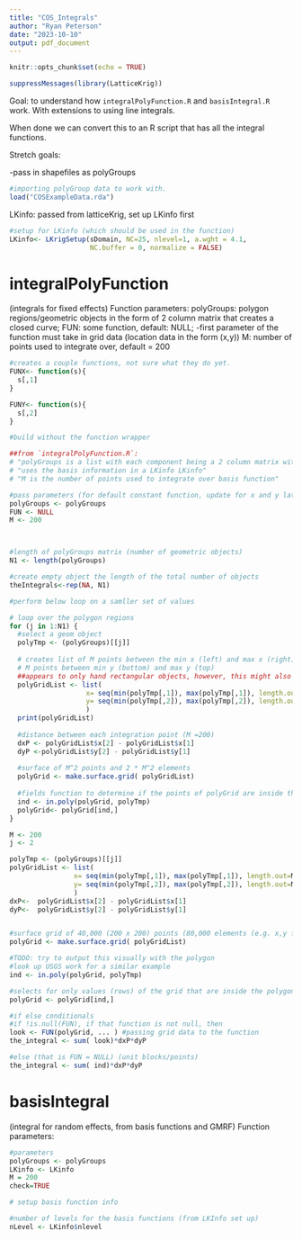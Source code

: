 ```yaml
---
title: "COS_Integrals"
author: "Ryan Peterson"
date: "2023-10-10"
output: pdf_document
---
```


```r
knitr::opts_chunk$set(echo = TRUE)
```


```r
suppressMessages(library(LatticeKrig))
```


Goal: to understand how `integralPolyFunction.R` and `basisIntegral.R` work. With extensions to using line integrals.

When done we can convert this to an R script that has all the integral functions.

Stretch goals:

-pass in shapefiles as polyGroups



```r
#importing polyGroup data to work with.
load("COSExampleData.rda")
```

LKinfo: passed from latticeKrig, set up LKinfo first

```r
#setup for LKinfo (which should be used in the function)
LKinfo<- LKrigSetup(sDomain, NC=25, nlevel=1, a.wght = 4.1,
                    NC.buffer = 0, normalize = FALSE)
```


# integralPolyFunction
(integrals for fixed effects)
Function parameters:
polyGroups: polygon regions/geometric objects in the form of 2 column matrix that creates a closed curve; 
FUN: some function, default: NULL; 
-first parameter of the function must take in grid data (location data in the form (x,y))
M: number of points used to integrate over, default = 200


```r
#creates a couple functions, not sure what they do yet.
FUNX<- function(s){
  s[,1]
}

FUNY<- function(s){
  s[,2]
}
```


```r
#build without the function wrapper

##from `integralPolyFunction.R`:
# "polyGroups is a list with each component being a 2 column matrix with the outlines of the region."
# "uses the basis information in a LKinfo LKinfo"
# "M is the number of points used to integrate over basis function"

#pass parameters (for default constant function, update for x and y later):
polyGroups <- polyGroups
FUN <- NULL
M <- 200



#length of polyGroups matrix (number of geometric objects)
N1 <- length(polyGroups)

#create empty object the length of the total number of objects
theIntegrals<-rep(NA, N1)

#perform below loop on a samller set of values

# loop over the polygon regions
for (j in 1:N1) {
  #select a geom object
  polyTmp <- (polyGroups)[[j]]
  
  # creates list of M points between the min x (left) and max x (right),
  # M points between min y (bottom) and max y (top)
  ##appears to only hand rectangular objects, however, this might also work for other objects.
  polyGridList <- list(
                   x= seq(min(polyTmp[,1]), max(polyTmp[,1]), length.out=M),
                   y= seq(min(polyTmp[,2]), max(polyTmp[,2]), length.out=M)
                   )
  print(polyGridList)
  
  #distance between each integration point (M =200)
  dxP <- polyGridList$x[2] - polyGridList$x[1]
  dyP <-polyGridList$y[2] - polyGridList$y[1]
  
  #surface of M^2 points and 2 * M^2 elements
  polyGrid <- make.surface.grid( polyGridList)
  
  #fields function to determine if the points of polyGrid are inside the polygon polyTmp
  ind <- in.poly(polyGrid, polyTmp)
  polyGrid<- polyGrid[ind,]
}
```


```r
M <- 200
j <- 2

polyTmp <- (polyGroups)[[j]]
polyGridList <- list(
                x= seq(min(polyTmp[,1]), max(polyTmp[,1]), length.out=M),
                y= seq(min(polyTmp[,2]), max(polyTmp[,2]), length.out=M)
                )
dxP<-  polyGridList$x[2] - polyGridList$x[1]
dyP<-  polyGridList$y[2] - polyGridList$y[1]


#surface grid of 40,000 (200 x 200) points (80,000 elements (e.g. x,y for each point))
polyGrid <- make.surface.grid( polyGridList)

#TODO: try to output this visually with the polygon
#look up USGS work for a similar example
ind <- in.poly(polyGrid, polyTmp)

#selects for only values (rows) of the grid that are inside the polygon
polyGrid <- polyGrid[ind,]

#if else conditionals
#if !is.null(FUN), if that function is not null, then
look <- FUN(polyGrid, ... ) #passing grid data to the function
the_integral <- sum( look)*dxP*dyP 

#else (that is FUN = NULL) (unit blocks/points)
the_integral <- sum( ind)*dxP*dyP
```

# basisIntegral
(integral for random effects, from basis functions and GMRF)
Function parameters:


```r
#parameters
polyGroups <- polyGroups
LKinfo <- LKinfo
M = 200
check=TRUE

# setup basis function info

#number of levels for the basis functions (from LKInfo set up)   
nLevel <- LKinfo$nlevel

  
```

